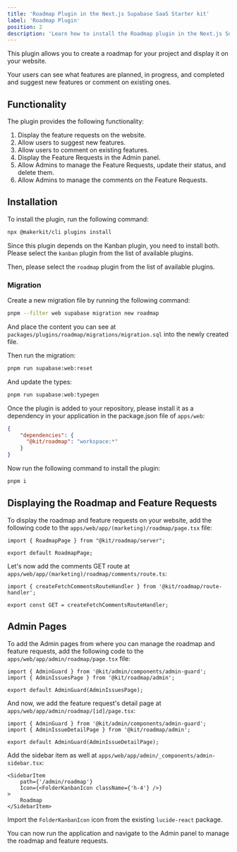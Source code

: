 ```yaml
---
title: 'Roadmap Plugin in the Next.js Supabase SaaS Starter kit'
label: 'Roadmap Plugin'
position: 2
description: 'Learn how to install the Roadmap plugin in the Next.js Supabase SaaS Starter kit.'
---
```


This plugin allows you to create a roadmap for your project and display it on your website.

Your users can see what features are planned, in progress, and completed and suggest new features or comment on existing ones.

## Functionality

The plugin provides the following functionality:

1. Display the feature requests on the website.
2. Allow users to suggest new features.
3. Allow users to comment on existing features.
4. Display the Feature Requests in the Admin panel.
5. Allow Admins to manage the Feature Requests, update their status, and delete them.
6. Allow Admins to manage the comments on the Feature Requests.

## Installation

To install the plugin, run the following command:

```bash
npx @makerkit/cli plugins install
```

Since this plugin depends on the Kanban plugin, you need to install both. Please select the `kanban` plugin from the list of available plugins.

Then, please select the `roadmap` plugin from the list of available plugins.

### Migration

Create a new migration file by running the following command:

```bash
pnpm --filter web supabase migration new roadmap
```

And place the content you can see at `packages/plugins/roadmap/migrations/migration.sql` into the newly created file.

Then run the migration:

```bash
pnpm run supabase:web:reset
```

And update the types:

```bash
pnpm run supabase:web:typegen
```

Once the plugin is added to your repository, please install it as a dependency in your application in the package.json file of `apps/web`:

```json
{
    "dependencies": {
      "@kit/roadmap": "workspace:*"
    }
}
```

Now run the following command to install the plugin:

```bash
pnpm i
```

## Displaying the Roadmap and Feature Requests

To display the roadmap and feature requests on your website, add the following code to the `apps/web/app/(marketing)/roadmap/page.tsx` file:

```tsx
import { RoadmapPage } from "@kit/roadmap/server";

export default RoadmapPage;
```

Let's now add the comments GET route at `apps/web/app/(marketing)/roadmap/comments/route.ts`:

```tsx
import { createFetchCommentsRouteHandler } from '@kit/roadmap/route-handler';

export const GET = createFetchCommentsRouteHandler;
```

## Admin Pages

To add the Admin pages from where you can manage the roadmap and feature requests, add the following code to the `apps/web/app/admin/roadmap/page.tsx` file:

```tsx
import { AdminGuard } from '@kit/admin/components/admin-guard';
import { AdminIssuesPage } from '@kit/roadmap/admin';

export default AdminGuard(AdminIssuesPage);
```

And now, we add the feature request's detail page at `apps/web/app/admin/roadmap/[id]/page.tsx`:

```tsx
import { AdminGuard } from '@kit/admin/components/admin-guard';
import { AdminIssueDetailPage } from '@kit/roadmap/admin';

export default AdminGuard(AdminIssueDetailPage);
```

Add the sidebar item as well at `apps/web/app/admin/_components/admin-sidebar.tsx`:

```tsx
<SidebarItem
    path={'/admin/roadmap'}
    Icon={<FolderKanbanIcon className={'h-4'} />}
>
    Roadmap
</SidebarItem>
```

Import the `FolderKanbanIcon` icon from the existing `lucide-react` package.

You can now run the application and navigate to the Admin panel to manage the roadmap and feature requests.